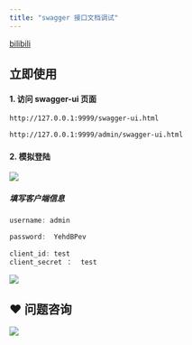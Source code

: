 ```yaml
---
title: "swagger 接口文档调试"
---
```


[bilibili](https://player.bilibili.com/player.html?bvid=BV12t411B7e9&p=5&page=5&autoplay=0)

## 立即使用

#### 1. 访问 swagger-ui 页面

<CodeGroup>

```bash 微服务版本
http://127.0.0.1:9999/swagger-ui.html
```

```bash 单体版本
http://127.0.0.1:9999/admin/swagger-ui.html
```

</CodeGroup>

#### 2. 模拟登陆


![](/images/1601182554167-bb3a82f8-d403-4d0d-8b96-1fbca6aa17e0.png)



##### 填写客户端信息


```java
username: admin

password:  YehdBPev  
    
client_id: test
client_secret ：  test
```





![](https://minio.pigx.vip/oss/1638682863.png)





## ❤  问题咨询
![](/images/1662563973685-c22e9831-db66-42b5-973f-886d25d1e0e7.gif)

